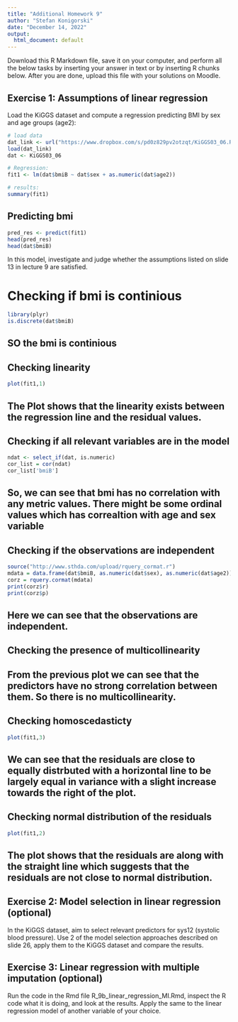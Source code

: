 ```yaml
---
title: "Additional Homework 9"
author: "Stefan Konigorski"
date: "December 14, 2022"
output:
  html_document: default
---
```


Download this R Markdown file, save it on your computer, and perform all the below tasks by inserting your answer in text or by inserting R chunks below. After you are done, upload this file with your solutions on Moodle.

## Exercise 1: Assumptions of linear regression

Load the KiGGS dataset and compute a regression predicting BMI by sex and age groups (age2):

```r
# load data
dat_link <- url("https://www.dropbox.com/s/pd0z829pv2otzqt/KiGGS03_06.RData?dl=1")
load(dat_link)
dat <- KiGGS03_06

# Regression:
fit1 <- lm(dat$bmiB ~ dat$sex + as.numeric(dat$age2))

# results:
summary(fit1)
```
## Predicting bmi
```r
pred_res <- predict(fit1)
head(pred_res)
head(dat$bmiB)
```


In this model, investigate and judge whether the assumptions listed on slide 13 in lecture 9 are satisfied.


# Checking if bmi is continious
```r
library(plyr)
is.discrete(dat$bmiB)
```
## SO the bmi is continious

## Checking linearity
```r
plot(fit1,1)
```
## The Plot shows that the linearity exists between the regression line and the residual values.

## Checking if all relevant variables are in the model

```r
ndat <- select_if(dat, is.numeric)
cor_list = cor(ndat)
cor_list['bmiB']
```
## So, we can see that bmi has no correlation with any metric values. There might be some ordinal values which has correaltion with age and sex variable

## Checking if the observations are independent
```r
source("http://www.sthda.com/upload/rquery_cormat.r")
mdata = data.frame(dat$bmiB, as.numeric(dat$sex), as.numeric(dat$age2))
corz = rquery.cormat(mdata)
print(corz$r)
print(corz$p)
```
## Here we can see that the observations are independent.


## Checking the presence of multicollinearity

## From the previous plot we can see that the predictors have no strong correlation between them. So there is no multicollinearity. 

## Checking homoscedasticty
```r
plot(fit1,3)
```
## We can see that the residuals are close to equally distrbuted with a horizontal line to be largely equal in variance with a slight increase towards the right of the plot.

## Checking normal distribution of the residuals
```r
plot(fit1,2)
```
## The plot shows that the residuals are along with the straight line which suggests that the residuals are not close to normal distribution.


## Exercise 2: Model selection in linear regression (optional)

In the KiGGS dataset, aim to select relevant predictors for sys12 (systolic blood pressure). Use 2 of the model selection approaches described on slide 26, apply them to the KiGGS dataset and compare the results.

## Exercise 3: Linear regression with multiple imputation (optional)

Run the code in the Rmd file R_9b_linear_regression_MI.Rmd, inspect the R code what it is doing, and look at the results. Apply the same to the linear regression model of another variable of your choice.
